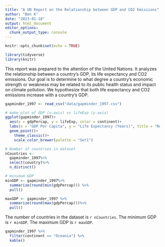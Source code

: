 ```yaml
---
title: "A UN Report on the Relationship between GDP and CO2 Emissions"
author: "Ben K"
date: "2023-01-18"
output: html_document
editor_options: 
  chunk_output_type: console
---
```


```r
knitr::opts_chunk$set(echo = TRUE)
```

```r
library(tidyverse)
library(knitr)
```
This report was prepared to the attention of the United Nations. It analyzes the relationship between a country's GDP, its life expectancy and CO2 emissions. Our goal is to determine to what degree a country’s economic strength or weakness may be related to its public health status and impact on climate pollution. We hypothesize that both life expectancy and CO2 emissions increase with a country's GDP.

``` r
gapminder_1997 <- read_csv("data/gapminder_1997.csv")
```
```r
# make plot of GDP (x-axis) vs lifeExp (y-axis)
ggplot(gapminder_1997)+
  aes(x = gdpPercap, y = lifeExp, color = continent)+
  labs(x = "GDP Per Capita", y = "Life Expectancy (Years)", title = "Relationship between Life Expectancy and GDP")+
  geom_point()+
    theme_classic()+
    scale_color_brewer(palette = "Set1")
```


``` r
# Number of countries in dataset
nCountries <- 
  gapminder_1997%>%
  select(country)%>%
  n_distinct()

# minimum GDP
minGDP <- gapminder_1997%>%
  summarize(round(min(gdpPercap))) %>%
  pull()

maxGDP <- gapminder_1997 %>%
  summarize(round(max(gdpPercap)))%>%
  pull()
```

The number of countries in the dataset is `r nCountries`. The minimum GDP is `r minGDP`. The maximum GDP is `r maxGDP`.
```r
gapminder_1997 %>%
  filter(continent == "Oceania") %>%
  kable()
```

